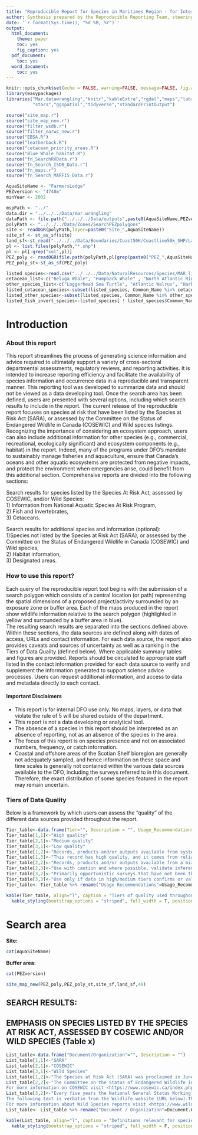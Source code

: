 ```yaml
---
title: "Reproducible Report for Species in Maritimes Region - for Internal DFO use only"
author: Synthesis prepared by the Reproducible Reporting Team, steering committee and advisors.
date: '`r format(Sys.time(), "%d %B, %Y")`'
output:
  html_document:
    theme: paper
    toc: yes
    fig_caption: yes
  pdf_document:
    toc: yes
  word_document:
    toc: yes
---
```

```r
knitr::opts_chunk$set(echo = FALSE, warning=FALSE, message=FALSE, fig.align="left")
library(easypackages)
libraries("Mar.datawrangling","knitr","kableExtra","rgdal","maps","lubridate","raster","RCurl","sf","stringr","ggplot2","data.table","gridExtra","dplyr",
          "stars","ggspatial","tidyverse","standardPrintOutput")
```
```r
source("site_map.r")
source("site_map_new.r")
source("filter_wsdb.r")
source("filter_narwc_new.r")
source("EBSA.R")
source("leatherback.R")
source("cetacean_priority_areas.R")
source("Blue_Whale_habitat.R")
source("fn_SearchRVData.r")
source("fn_Search_ISDB_Data.r")
source("fn_maps.r")
source("fn_Search_MARFIS_Data.r")
```
```r
AquaSiteName <- "FarmersLedge"
PEZversion <- "4748m"
minYear <- 2002
```
```r
mspPath <- "../"
data.dir = "../../../Data/mar.wrangling"
dataPath <- file.path("../../../Data/outputs",paste0(AquaSiteName,PEZversion))
polyPath <- "../../../Data/Zones/SearchPEZpolygons"
site <- readOGR(polyPath,layer=paste0("Site_",AquaSiteName))
site_sf <- st_as_sf(site)
land_sf<-st_read("../../../Data/Boundaries/Coast50K/Coastline50k_SHP/Land_AtlCanada_ESeaboardUS.shp", quiet=TRUE)
pl <- list.files(polyPath,"*.shp")
pl <- pl[-grep("xml",pl)]
PEZ_poly <- readOGR(file.path(polyPath,pl[grep(paste0("PEZ_",AquaSiteName,PEZversion),pl)]))
PEZ_poly_st<-st_as_sf(PEZ_poly)
```
```r
listed_species<-read.csv("../../../Data/NaturalResources/Species/MAR_listed_species.csv")
cetacean_list<-c("Beluga Whale", "Humpback Whale" , "North Atlantic Right Whale", "Fin Whale", "Northern Bottlenose Whale", "Harbour Porpoise", "Killer Whale", "Blue Whale", "Sei Whale", "Sowerby's Beaked Whale")
other_species_list<-c("Loggerhead Sea Turtle", "Atlantic Walrus", "Harbour Seal Lacs des Loups Marins subspecies", "Leatherback Sea Turtle")
listed_cetacean_species<-subset(listed_species, Common_Name %in% cetacean_list)
listed_other_species<-subset(listed_species, Common_Name %in% other_species_list)
listed_fish_invert_species<-listed_species[ ! listed_species$Common_Name %in% c(other_species_list,cetacean_list), ]
```

# **Introduction**

### **About this report**

This report streamlines the process of generating science information and advice required to ultimately support a variety of cross-sectoral departmental assessments, regulatory reviews, and reporting activities. It is intended to increase reporting efficiency and facilitate the availability of species information and occurrence data in a reproducible and transparent manner. This reporting tool was developed to summarize data and should not be viewed as a data developing tool.
Once the search area has been defined, users are presented with several options, including which search results to include in the report. The current release of the reproducible report focuses on species at risk that have been listed by the Species at Risk Act (SARA), or assessed by the Committee on the Status of Endangered Wildlife in Canada (COSEWIC) and Wild species listings. Recognizing the importance of considering an ecosystem approach, users can also include additional information for other species (e.g., commercial, recreational, ecologically significant) and ecosystem components (e.g., habitat) in the report. Indeed, many of the programs under DFO’s mandate to sustainably manage fisheries and aquaculture, ensure that Canada’s oceans and other aquatic ecosystems are protected from negative impacts, and protect the environment when emergencies arise, could benefit from this additional section. Comprehensive reports are divided into the following sections:  

Search results for species listed by the Species At Risk Act, assessed by COSEWIC, and/or Wild Species:  
1) Information from National Aquatic Species At Risk Program,  
2) Fish and Invertebrates,  
3) Cetaceans.   	

Search results for additional species and information (optional):  
1)Species not listed by the Species at Risk Act (SARA), or assessed by the Committee on the Status of Endangered Wildlife in Canada (COSEWIC) and Wild species,  
2) Habitat information,  
3) Designated areas.  
 
### **How to use this report?**  
Each query of the reproducible report tool begins with the submission of a search polygon which consists of a central location (or path) representing the spatial dimensions of a proposed project/activity surrounded by an exposure zone or buffer area. Each of the maps produced in the report show wildlife information relative to the search polygon (highlighted in yellow and surrounded by a buffer area in blue).  
The resulting search results are separated into the sections defined above. Within these sections, the data sources are defined along with dates of access, URLs and contact information. For each data source, the report also provides caveats and sources of uncertainty as well as a ranking in the Tiers of Data Quality (defined below). Where applicable summary tables and figures are provided. Reports should be circulated to appropriate staff listed in the contact information provided for each data source to verify and supplement the information generated to support science advice processes. Users can request additional information, and access to data and metadata directly to each contact.  

#### **Important Disclaimers**  
 - This report is for internal DFO use only. No maps, layers, or data that violate the rule of 5 will be shared outside of the department.  
 - This report is not a data developing or analytical tool.  
 - The absence of a species in this report should be interpreted as an absence of reporting, not as an absence of the species in the area.  
 - The focus of this report is on species presence and not on associated numbers, frequency, or catch information.  
 - Coastal and offshore areas of the Scotian Shelf bioregion are generally not adequately sampled, and hence information on these space and time scales is generally not contained within the various data sources available to the DFO, including the surveys referred to in this document. Therefore, the exact distribution of some species featured in the report may remain uncertain.  

### **Tiers of Data Quality**
Below is a framework by which users can assess the “quality” of the different data sources provided throughout the report.

```r
Tier_table<-data.frame(Tier="", Description = "", Usage_Recommendations = "")
Tier_table[1,1]<-"High quality"
Tier_table[2,1]<-"Medium quality"
Tier_table[3,1]<-"Low quality"
Tier_table[1,2]<-"Records, products and/or outputs available from systematic surveys, and/or with qualified observers/personnel, including records from peer-review processes. These records include data products available in the Species At Risk GIS tool, which provides the authoritative source of information for Species at Risk."
Tier_table[1,3]<-"This record has high quality, and it comes from reliable sources."
Tier_table[2,2]<-"Records, products and/or outputs available from a mix of opportunistic and systematic surveys, quality control has been applied, although additional work is required to verify information."
Tier_table[2,3]<-"Use with caution and where possible, validate inference with data assigned to the high quality tier."
Tier_table[3,2]<-"Primarily opportunistic surveys that have not been through a quality control process, or results of invalidated models. Data quality protocols and validation are required."
Tier_table[3,3]<-"Use only if data in high/medium tiers confirms or validates information from this tier. Very high uncertainty."
Tier_table<- Tier_table %>% rename("Usage Recommendations"=Usage_Recommendations)
```
```r
kable(Tier_table, align="l", caption = "Tiers of quality used throughout this report to qualify data confidence.") %>%
  kable_styling(bootstrap_options = "striped", full_width = T, position = "left")
```

# **Search area**

**Site: **
```r
cat(AquaSiteName)
```

**Buffer area: **
```r
cat(PEZversion)
```

```r
site_map_new(PEZ_poly,PEZ_poly_st,site_sf,land_sf,40)
```

## **SEARCH RESULTS:**
## **EMPHASIS ON SPECIES LISTED BY THE SPECIES AT RISK ACT, ASSESSED BY COSEWIC AND/OR WILD SPECIES  (Table x)**  

```r
List_table<-data.frame("Document/Organization"="", Description = "")
List_table[1,1]<-"SARA"
List_table[2,1]<-"COSEWIC"
List_table[3,1]<-"Wild Species"
List_table[1,2]<-"The Species at Risk Act (SARA) was proclaimed in June 2003, and is one part of a three part Government of Canada strategy for the protection of wildlife species at risk. This three part strategy also includes commitments under the Accord for the Protection of Species at Risk and activities under the Habitat Stewardship Program for Species at Risk. The purposes of SARA are to prevent Canadian indigenous species, subspecies, and distinct populations from becoming extirpated or extinct, to provide for the recovery of endangered or threatened species, and encourage the management of other species to prevent them from becoming at risk. It applies to all federal lands in Canada; all wildlife species listed as being at risk; and their critical habitat. For more information on SARA visit <https://www.canada.ca/en/environment-climate-change/services/species-risk-public-registry.html>"
List_table[2,2]<-"The Committee on the Status of Endangered Wildlife in Canada (COSEWIC) is an independent advisory panel to the Minister of Environment and Climate Change Canada that meets twice a year to assess the status of wildlife species at risk of extinction. Members are wildlife biology experts from academia, government, non-governmental organizations and the private sector responsible for designating wildlife species in danger of disappearing from Canada. COSEWIC determines the national status of wild Canadian species, subspecies, varieties or other designatable units that are suspected of being at risk of extinction or extirpation. COSEWIC uses a process based on science and Aboriginal or community knowledge to assess wildlife species at risk. All native mammals, birds, reptiles, amphibians, fish, arthropods, molluscs, vascular plants, mosses and lichens are included in COSEWIC's current mandate.
For more information on COSEWIC visit <https://www.cosewic.ca/index.php/en-ca/>"
List_table[3,2]<-"Every five years the National General Status Working Group (NGSWG), which includes representatives from all provincial and territorial governments in Canada, and from the federal government, publishes a general report on the status of wildlife species in Canada. 
The following text is verbatim from the Wildlife website (URL below).These reports are meant to inform Canadians about the status of species in the country, and to help prevent species in Canada from becoming extinct as a consequence of human activity.
For more information about Wild Species reports visit <https://www.wildspecies.ca/home>"
List_table<- List_table %>% rename("Document / Organization"=Document.Organization)
```
```r
kable(List_table, align="l", caption = "Definitions relevant for species listed by <i>Species At Risk Act</i> (SARA), assessed by the Committee on the Status of Endangered Wildlife in Canada (COSEWIC), or included in the Wild Species listings.") %>%
  kable_styling(bootstrap_options = "striped", full_width = F, position = "left")
```
